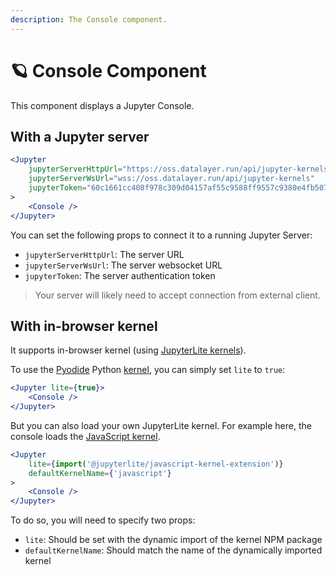 ```yaml
---
description: The Console component.
---
```



# 🪐 Console Component

This component displays a Jupyter Console.

## With a Jupyter server

<StorybookView story="components-console--default" />

```jsx
<Jupyter
    jupyterServerHttpUrl="https://oss.datalayer.run/api/jupyter-kernels"
    jupyterServerWsUrl="wss://oss.datalayer.run/api/jupyter-kernels"
    jupyterToken="60c1661cc408f978c309d04157af55c9588ff9557c9380e4fb50785750703da6"
>
    <Console />
</Jupyter>
```

You can set the following props to connect it to a running Jupyter Server:

-   `jupyterServerHttpUrl`: The server URL
-   `jupyterServerWsUrl`: The server websocket URL
-   `jupyterToken`: The server authentication token

> Your server will likely need to accept connection from external client.

## With in-browser kernel

It supports in-browser kernel (using [JupyterLite kernels](https://jupyterlite.readthedocs.io/en/stable/)).

To use the [Pyodide](https://pyodide.org/) Python [kernel](https://github.com/jupyterlite/pyodide-kernel),
you can simply set `lite` to `true`:

<StorybookView story="components-console--lite-python" />

```jsx
<Jupyter lite={true}>
    <Console />
</Jupyter>
```

But you can also load your own JupyterLite kernel. For example here, the console loads
the [JavaScript kernel](https://github.com/jupyterlite/jupyterlite/tree/main/py/jupyterlite-javascript-kernel).

<StorybookView story="components-console--lite-javascript" />

```jsx
<Jupyter
    lite={import('@jupyterlite/javascript-kernel-extension')}
    defaultKernelName={'javascript'}
>
    <Console />
</Jupyter>
```

To do so, you will need to specify two props:

-   `lite`: Should be set with the dynamic import of the kernel NPM package
-   `defaultKernelName`: Should match the name of the dynamically imported kernel
